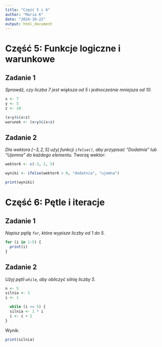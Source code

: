 ---
title: "Część 5 i 6"
author: "Maria K"
date: "2024-10-22"
output: html_document
---
# Część 5: Funkcje logiczne i warunkowe 
## Zadanie 1 
*Sprawdź, czy liczba 7 jest większa od 5 i jednocześnie mniejsza od 10.*
```{r}
x <- 7
y <- 5
z <- 10

(x>y)&(x<z)
warunek <- (x>y)&(x<z)
```
## Zadanie 2 
*Dla wektora $[-3, 2, 5]$ użyj funkcji `ifelse()`, aby przypisać "Dodatnia" lub "Ujemna" do każdego elementu.*
Tworzę wektor:
```{r}
wektor6 <- c(-3, 2, 5)

wyniki <- ifelse(wektor6 > 0, "dodatnia", "ujemna")

print(wyniki)
```
# Część 6: Pętle i iteracje
## Zadanie 1 
*Napisz pętlę `for`, która wypisze liczby od 1 do 5.*
```{r}
for (i in 1:5) {
  print(i)
}
```
## Zadanie 2 
*Użyj pętli `while`, aby obliczyć silnię liczby 5.*
```{r}
n <- 5
silnia <- 1 
i <- 1 
```
```{r}
  while (i <= 5) {
  silnia <- 1 * i
  i <- i + 1
}
```
Wynik:
```{r}
print(silnia)
```



